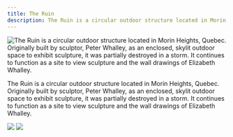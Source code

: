 ```yaml
---
title: The Ruin
description: The Ruin is a circular outdoor structure located in Morin Heights, Quebec. Originally built by sculptor, Peter Whalley, as an enclosed, skylit outdoor space to exhibit sculpture, it was partially destroyed in a storm. It continues to function as a site to view sculpture and the wall drawings of Elizabeth Whalley.
---
```


![The Ruin is a circular outdoor structure located in Morin Heights, Quebec. Originally built by sculptor, Peter Whalley, as an enclosed, skylit outdoor space to exhibit sculpture, it was partially destroyed in a storm. It continues to function as a site to view sculpture and the wall drawings of Elizabeth Whalley.](@assets/the-ruin/cover.jpg)

The Ruin is a circular outdoor structure located in Morin Heights, Quebec. Originally built by sculptor, Peter Whalley, as an enclosed, skylit outdoor space to exhibit sculpture, it was partially destroyed in a storm. It continues to function as a site to view sculpture and the wall drawings of Elizabeth Whalley.



![](@assets/the-ruin/1.jpg)
![](@assets/the-ruin/2.jpg)


